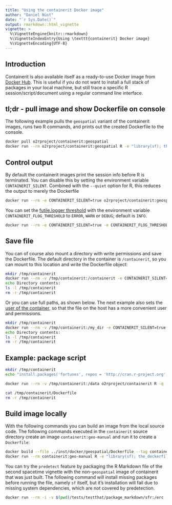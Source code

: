 ```yaml
---
title: "Using the containerit Docker image"
author: "Daniel Nüst"
date: "`r Sys.Date()`"
output: rmarkdown::html_vignette
vignette: >
  %\VignetteEngine{knitr::rmarkdown}
  %\VignetteIndexEntry{Using \texttt{containerit} Docker image}
  %\VignetteEncoding{UTF-8}
---
```


<!-- Copyright 2018 Opening Reproducible Research (https://o2r.info) -->

## Introduction

Containerit is also available itself as a ready-to-use Docker image from [Docker Hub](https://hub.docker.com/r/o2rproject/containerit/).
This is useful if you do not want to install a full stack of packages in your local machine, but still trace a specific R session/script/document using a regular command line interface.

## tl;dr - pull image and show Dockerfile on console

The following example pulls the `geospatial` variant of the containerit images, runs two R commands, and prints out the created Dockerfile to the console.

```bash
docker pull o2rproject/containerit:geospatial
docker run --rm o2rproject/containerit:geospatial R -e "library(sf); the_dockerfile <- containerit::dockerfile(); print(the_dockerfile);"
```

## Control output

By default the containerit images print the session info before R is terminated.
You can disable this by setting the environment variable `CONTAINERIT_SILENT`.
Combined with the `--quiet` option for R, this reduces the output to merely the Dockerfile

```bash
docker run --rm -e CONTAINERIT_SILENT=true o2rproject/containerit:geospatial R -q -e "the_dockerfile <- dockerfile(); print(the_dockerfile);"
```

You can set the [futile.logger threshold](https://github.com/zatonovo/futile.logger#thresholds) with the environment variable `CONTAINERIT_FLOG_THRESHOLD` to `ERROR`, `WARN` or `DEBUG`; default is `INFO`.

```bash
docker run --rm -e CONTAINERIT_SILENT=true -e CONTAINERIT_FLOG_THRESHOLD=WARN o2rproject/containerit:geospatial R -q -e "the_dockerfile <- dockerfile(); print(the_dockerfile);"
```

## Save file

You can of course also mount a directory with write permissions and save the Dockerfile.
The default directory in the container is `/containerit`, so you can mount to this location and write the Dockerfile object:

```bash
mkdir /tmp/containerit
docker run --rm -v /tmp/containerit:/containerit -e CONTAINERIT_SILENT=true -e CONTAINERIT_FLOG_THRESHOLD=WARN o2rproject/containerit:geospatial R -q -e "the_dockerfile <- dockerfile(); write(the_dockerfile);"
echo Directory contents:
ls -l /tmp/containerit
rm -r /tmp/containerit
```

Or you can use full paths, as shown below.
The next example also sets the [user of the container](https://github.com/rocker-org/rocker/wiki/managing-users-in-docker), so that the file on the host has a more convenient user and permissions.

```bash
mkdir /tmp/containerit
docker run --rm -v /tmp/containerit:/my_dir -e CONTAINERIT_SILENT=true -e CONTAINERIT_FLOG_THRESHOLD=WARN --user=1000 o2rproject/containerit:geospatial R -q -e "the_dockerfile <- dockerfile(); write(the_dockerfile,file = '/my_dir/Dockerfile');"
echo Directory contents:
ls -l /tmp/containerit
rm -r /tmp/containerit
```

## Example: package script

```bash
mkdir /tmp/containerit
echo "install.packages('fortunes', repos = 'http://cran.r-project.org'); fortunes::fortune();" >> /tmp/containerit/script.R

docker run --rm -v /tmp/containerit:/data o2rproject/containerit R -q -e "setwd('/data'); scriptFile <- 'script.R'; write(dockerfile(from = scriptFile, cmd = CMD_Rscript(basename(scriptFile))));"

cat /tmp/containerit/Dockerfile
rm -r /tmp/containerit
```

## Build image locally

With the following commands you can build an image from the local source code.
The following commands executed in the `containerit` source directory create an image `containerit:geo-manual` and run it to create a `Dockerfile`:

```bash
docker build --file ../inst/docker/geospatial/Dockerfile --tag containerit:geo-manual .
docker run --rm containerit:geo-manual R -e "library(sf); the_dockerfile <- containerit::dockerfile(); print(the_dockerfile);"
```

You can try the `predetect` feature by packaging the R Markdown file of the second spacetime vignette with the non-`geospatial` image of containerit that was just built.
The following command will install missing packages before running the file, namely `sf` itself, but it's installation will fail due to missing system dependencies, which are not covered by predetection.

```bash
docker run --rm -i -v $(pwd)/tests/testthat/package_markdown/sfr:/erc -e CONTAINERIT_FLOG_THRESHOLD=DEBUG containerit R --quiet -e "setwd('/erc'); list.files(); print(dockerfile(from = '.'))"
```
